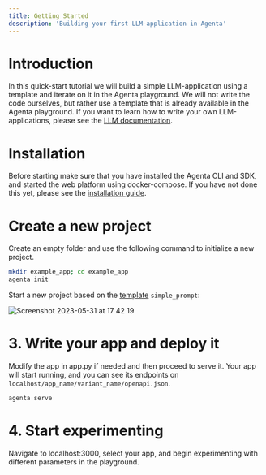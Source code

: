 ```yaml
---
title: Getting Started
description: 'Building your first LLM-application in Agenta'
---
```


# Introduction

In this quick-start tutorial we will build a simple LLM-application using a template and iterate on it in the Agenta playground. We will not write the code ourselves, but rather use a template that is already available in the Agenta playground. If you want to learn how to write your own LLM-applications, please see the [LLM documentation](/docs/tutorials/your-first-llm-app).

# Installation

Before starting make sure that you have installed the Agenta CLI and SDK, and started the web platform using docker-compose. If you have not done this yet, please see the [installation guide](/docs/installation).

# Create a new project

Create an empty folder and use the following command to initialize a new project. 

```bash
mkdir example_app; cd example_app
agenta init
```

Start a new project based on the [template](https://docs.agenta.ai/docs/conceptual/concepts#templates) `simple_prompt`:

![Screenshot 2023-05-31 at 17 42 19](https://github.com/Agenta-AI/agenta/assets/4510758/ab7c10f0-6efd-4c30-8575-91adcd345aac)



# 3. Write your app and deploy it

Modify the app in app.py if needed and then proceed to serve it. Your app will start running, and you can see its endpoints on `localhost/app_name/variant_name/openapi.json`.

```bash
agenta serve
```

# 4. Start experimenting
Navigate to localhost:3000, select your app, and begin experimenting with different parameters in the playground.

